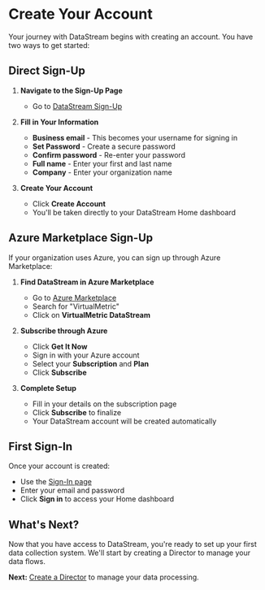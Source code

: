 # Create Your Account

Your journey with DataStream begins with creating an account. You have two ways to get started:

## Direct Sign-Up

1. **Navigate to the Sign-Up Page**
   - Go to [DataStream Sign-Up](https://app.eu-west.cloud.virtualmetric.com/sign-up)

2. **Fill in Your Information**
   - **Business email** - This becomes your username for signing in
   - **Set Password** - Create a secure password
   - **Confirm password** - Re-enter your password
   - **Full name** - Enter your first and last name
   - **Company** - Enter your organization name

3. **Create Your Account**
   - Click **Create Account**
   - You'll be taken directly to your DataStream Home dashboard

## Azure Marketplace Sign-Up

If your organization uses Azure, you can sign up through Azure Marketplace:

1. **Find DataStream in Azure Marketplace**
   - Go to [Azure Marketplace](https://azuremarketplace.microsoft.com)
   - Search for "VirtualMetric"
   - Click on **VirtualMetric DataStream**

2. **Subscribe through Azure**
   - Click **Get It Now**
   - Sign in with your Azure account
   - Select your **Subscription** and **Plan**
   - Click **Subscribe**

3. **Complete Setup**
   - Fill in your details on the subscription page
   - Click **Subscribe** to finalize
   - Your DataStream account will be created automatically

## First Sign-In

Once your account is created:
- Use the [Sign-In page](https://app.eu-west.cloud.virtualmetric.com/login)
- Enter your email and password
- Click **Sign in** to access your Home dashboard

## What's Next?

Now that you have access to DataStream, you're ready to set up your first data collection system. We'll start by creating a Director to manage your data flows.

**Next:** [Create a Director](create-director) to manage your data processing.